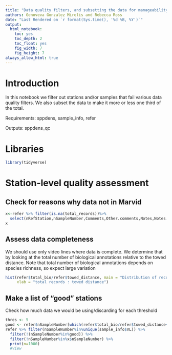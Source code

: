 ```yaml
---
title: "Data quality filters, and subsetting the data for manageability"
authors: Genoveva Gonzalez Mirelis and Rebecca Ross
date: "Last Rendered on `r format(Sys.time(), '%d %B, %Y')`"
output: 
  html_notebook: 
    toc: yes
    toc_depth: 2
    toc_float: yes
    fig_width: 7
    fig_height: 7
always_allow_html: true 
---
```


# Introduction

In this notebook we filter out stations and/or samples that fail various data quality filters. We also subset the data to make it more or less one third of the total.

Requirements: sppdens, sample_info, refer

Outputs: sppdens_qc

# Libraries

```r
library(tidyverse)
```

# Station-level quality assessment

## Check for reasons why data not in Marvid
```r
x<-refer %>% filter(is.na(total_records))%>%
  select(nRefStation,nSampleNumber,Comments,Other.comments,Notes,Notes.II)
x
```


## Assess data completeness
We should use only video lines where data is complete. We determine that by looking at the total number of biological annotations relative to the towed distance. Note that total number of biological annotations depends on species richness, so expect large variation 
```r
hist(refer$total_bio/refer$towed_distance, main = "Distribution of records:distance ratio",
     xlab = "total records : towed distance")
```

## Make a list of "good" stations
Check how much data we would be using/discarding for each threshold
```r
thres <- 5
good <- refer$nSampleNumber[which(refer$total_bio/refer$towed_distance<thres)]
refer %>% filter(nSampleNumber%in%unique(sample_info$VL)) %>%
  filter(!(nSampleNumber%in%good)) %>%
  filter(!nSampleNumber%in%x$nSampleNumber) %>%
  print(n=1000)
  #View
```
